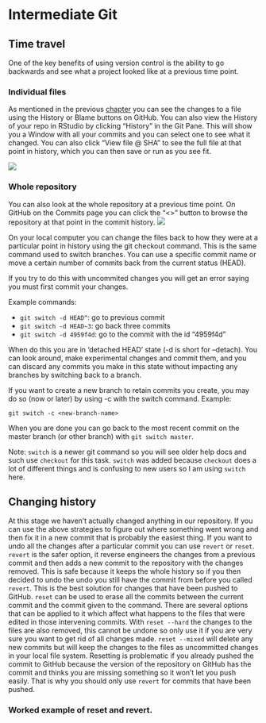 # Intermediate Git

## Time travel

One of the key benefits of using version control is the ability to go backwards and see what a project looked like at a previous time point. 

### Individual files
As mentioned in the previous [chapter](https://landscitech.github.io/Github_tutorial/git-basics.html#file-on-github) you can see the changes to a file using the History or Blame buttons on GitHub. You can also view the History of your repo in RStudio by clicking "History" in the Git Pane. This will show you a Window with all your commits and you can select one to see what it changed. You can also click "View file \@ SHA" to see the full file at that point in history, which you can then save or run as you see fit.

![](assets/img/RS_history.PNG)


### Whole repository
You can also look at the whole repository at a previous time point. On GitHub on the Commits page you can click the "<>" button to browse the repository at that point in the commit history. 
![](assets/img/view_repo_at_point.PNG.PNG)

On your local computer you can change the files back to how they were at a particular point in history using the git checkout command. This is the same command used to switch branches. You can use a specific commit name or move a certain number of commits back from the current status (HEAD). 

If you try to do this with uncommited changes you will get an error saying you must first commit your changes. 

Example commands:

-   `git switch -d HEAD^`: go to previous commit
-   `git switch -d HEAD~3`: go back three commits
-   `git switch -d 4959f4d`: go to the commit with the id "4959f4d"

When do this you are in 'detached HEAD' state (-d is short for --detach). You can look around, make experimental changes and commit them, and you can discard any commits you make in this state without impacting any branches by switching back to a branch.

If you want to create a new branch to retain commits you create, you may
do so (now or later) by using -c with the switch command. Example:

  `git switch -c <new-branch-name>`
  
When you are done you can go back to the most recent commit on the master branch (or other branch) with `git switch master`.  

Note: `switch` is a newer git command so you will see older help docs and such use `checkout` for this task. `switch` was added because `checkout` does a lot of different things and is confusing to new users so I am using `switch` here. 


## Changing history

At this stage we haven't actually changed anything in our repository. If you can use the above strategies to figure out where something went wrong and then fix it in a new commit that is probably the easiest thing. If you want to undo all the changes after a particular commit you can use `revert` or `reset`. `revert` is the safer option, it reverse engineers the changes from a previous commit and then adds a new commit to the repository with the changes removed. This is safe because it keeps the whole history so if you then decided to undo the undo you still have the commit from before you called `revert`. This is the best solution for changes that have been pushed to GitHub. `reset` can be used to erase all the commits between the current commit and the commit given to the command. There are several options that can be applied to it which affect what happens to the files that were edited in those intervening commits. With `reset --hard` the changes to the files are also removed, this cannot be undone so only use it if you are very sure you want to get rid of all changes made. `reset --mixed` will delete any new commits but will keep the changes to the files as uncommitted changes in your local file system. Resetting is problematic if you already pushed the commit to GitHub because the version of the repository on GitHub has the commit and thinks you are missing something so it won't let you push easily. That is why you should only use `revert` for commits that have been pushed. 


### Worked example of reset and revert. 

